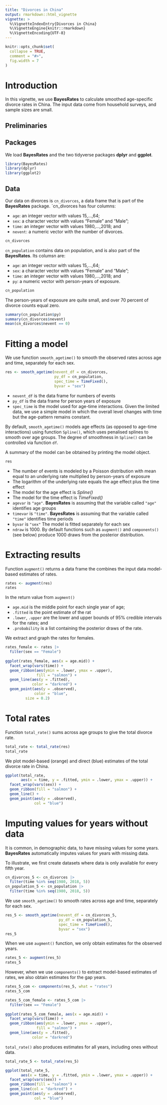 ```yaml
---
title: "Divorces in China"
output: rmarkdown::html_vignette
vignette: >
  %\VignetteIndexEntry{Divorces in China}
  %\VignetteEngine{knitr::rmarkdown}
  %\VignetteEncoding{UTF-8}
---
```


```r
knitr::opts_chunk$set(
  collapse = TRUE,
  comment = "#>",
  fig.width = 7
)
```

# Introduction

In this vignette, we use **BayesRates** to calculate smoothed age-specific divorce rates in China. The input data come from household surveys, and sample sizes are small.

## Preliminaries

## Packages

We load **BayesRates** and the two tidyverse packages **dplyr** and **ggplot**.

```r
library(BayesRates)
library(dplyr)
library(ggplot2)
```


## Data

Our data on divorces is `cn_divorces`, a data frame that is part of the **BayesRates** package. `cn_divorces has four columns:

- `age`: an integer vector with values 15,...,64;  
- `sex`: a character vector with values "Female" and "Male";  
- `time`: an integer vector with values 1980,...,2018;  and 
- `nevent`: a numeric vector with the number of divorces.

```r
cn_divorces
```

`cn_population` contains data on population, and is also part of the **BayesRates**. Its columsn are:

- `age`: an integer vector with values 15,...,64;  
- `sex`: a character vector with values "Female" and "Male";  
- `time`: an integer vector with values 1980,...,2018;  and 
- `py`: a numeric vector with person-years of exposure.

```r
cn_population
```

The person-years of exposure are quite small, and over 70 percent of divorce counts equal zero.

```r
summary(cn_population$py)
summary(cn_divorces$nevent)
mean(cn_divorces$nevent == 0)
```

# Fitting a model

We use  function `smooth_agetime()` to smooth the observed rates across age and time, separately for each sex.
```r
res <- smooth_agetime(nevent_df = cn_divorces,
                      py_df = cn_population,
                      spec_time = TimeFixed(),
                      byvar = "sex")
```

- `nevent_df` is the data frame for numbers of events
- `py_df` is the data frame for person years of exposure
- `spec_time` is the model used for age-time interactions. Given the limited data, we use a simple model in which the overall level changes with time but the age-pattern remains constant. 

By default, `smooth_agetime()` models age effects (as opposed to age-time interactions) using function `Spline()`, which uses penalised splines to smooth over age groups. The degree of smoothness in `Spline()` can be controlled via function `df`.

A summary of the model can be obtained by printing the model object.

```r
res
```

- The number of events is modeled by a Poisson distribution with mean equal to an underlying rate multiplied by person-years of exposure
- The logarithm of the underlying rate equals the age effect plus the time effect
- The model for the age effect is *Spline()*
- The model for the time effect is *TimeFixed()*
- `agevar` is `"age"`. **BayesRates** is assuming that the variable called `"age"` identifies age groups
- `timevar` is `"time"`. **BayesRates** is assuming that the variable called `"time"` identifies time periods
- `byvar` is `"sex"` The model is fitted separately for each sex
- `ndraw` is 1000. By default functions such as `augment()` and `components()` (see below) produce 1000 draws from the posterior distribution.


# Extracting results

Function `augment()` returns a data frame the combines the input data model-based estimates of rates.

```r
rates <- augment(res)
rates
```

In the return value from `augment()`

- `age.mid` is the middle point for each single year of age;
- `.fitted` is the point estimate of the rat
- `.lower`, `.upper` are the lower and upper bounds of 95% credible intervals for the rates; and
- `.probability` is a list containing the posterior draws of the rate.  

We extract and graph the rates for females.

```r
rates_female <- rates |>
  filter(sex == "Female")
  
ggplot(rates_female, aes(x = age.mid)) +
  facet_wrap(vars(time)) +
  geom_ribbon(aes(ymin = .lower, ymax = .upper),
              fill = "salmon") +
  geom_line(aes(y = .fitted),
            color = "darkred") +
  geom_point(aes(y = .observed),
             color = "blue",
	     size = 0.2)
```

# Total rates

Function `total_rate()` sums across age groups to give the total divorce rate.

```r
total_rate <- total_rate(res)
total_rate
```

We plot model-based (orange) and direct (blue) estimates of the total divorce rate in China.

```r
ggplot(total_rate, 
       aes(x = time, y = .fitted, ymin = .lower, ymax = .upper)) +
  facet_wrap(vars(sex)) +
  geom_ribbon(fill = "salmon") +
  geom_line() +
  geom_point(aes(y = .observed),
             col = "blue")
```


# Imputing values for years without data

It is common, in demographic data, to have missing values for some years. **BayesRates** automatically imputes values for years with missing data.

To illustrate, we first create datasets where data is only available for every fifth year.

```r
cn_divorces_5 <- cn_divorces |>
  filter(time %in% seq(1980, 2018, 5))
cn_population_5 <- cn_population |>
  filter(time %in% seq(1980, 2018, 5))
```

We use `smooth_agetime()` to smooth rates across age and time, separately for each sex.
```r
res_5 <- smooth_agetime(nevent_df = cn_divorces_5,
                        py_df = cn_population_5,
                        spec_time = TimeFixed(),
                        byvar = "sex")
res_5
```

When we use `augment()` function, we only obtain estimates for the observed years.

```r
rates_5 <- augment(res_5)
rates_5
```

However, when we use `components()` to extract model-based estimates of rates, we also obtain estimates for the gap years.
```r
rates_5_com <- components(res_5, what = "rates")
rates_5_com
```

```r
rates_5_com_female <- rates_5_com |>
  filter(sex == "Female") 
  
ggplot(rates_5_com_female, aes(x = age.mid)) +
  facet_wrap(vars(time)) +
  geom_ribbon(aes(ymin = .lower, ymax = .upper),
              fill = "salmon") +
  geom_line(aes(y = .fitted),
            color = "darkred")
```

`total_rate()` also produces estimates for all years, including ones without data.

```r
total_rate_5 <- total_rate(res_5)  

ggplot(total_rate_5, 
       aes(x = time, y = .fitted, ymin = .lower, ymax = .upper)) +
  facet_wrap(vars(sex)) +
  geom_ribbon(fill = "salmon") +
  geom_line(col = "darkred") +
  geom_point(aes(y = .observed),
             col = "blue")
```
